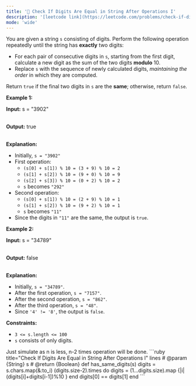 ```yaml
---
title: '🧩 Check If Digits Are Equal in String After Operations I'
description: '[leetcode link](https://leetcode.com/problems/check-if-digits-are-equal-in-string-after-operations-i/description/)'
mode: 'wide'
---
```

<Tabs>
  <Tab title="Question" icon="circle-question" iconType="regular">
    <Card>
      <p>You are given a string <code>s</code> consisting of digits. Perform the following operation repeatedly until the string has <strong>exactly</strong> two digits:</p>  <ul>  <li>For each pair of consecutive digits in <code>s</code>, starting from the first digit, calculate a new digit as the sum of the two digits <strong>modulo</strong> 10.</li>  <li>Replace <code>s</code> with the sequence of newly calculated digits, <em>maintaining the order</em> in which they are computed.</li> </ul>  <p>Return <code>true</code> if the final two digits in <code>s</code> are the <strong>same</strong>; otherwise, return <code>false</code>.</p>   <p><strong class="example">Example 1:</strong></p>  <div class="example-block"> <p><strong>Input:</strong> <span class="example-io">s = &quot;3902&quot;</span></p>  <p><br/> <strong>Output:</strong> <span class="example-io">true</span></p>  <p><br/> <strong>Explanation:</strong></p>  <ul>  <li>Initially, <code>s = &quot;3902&quot;</code></li>  <li>First operation:  <ul>   <li><code>(s[0] + s[1]) % 10 = (3 + 9) % 10 = 2</code></li>   <li><code>(s[1] + s[2]) % 10 = (9 + 0) % 10 = 9</code></li>   <li><code>(s[2] + s[3]) % 10 = (0 + 2) % 10 = 2</code></li>   <li><code>s</code> becomes <code>&quot;292&quot;</code></li>  </ul>  </li>  <li>Second operation:  <ul>   <li><code>(s[0] + s[1]) % 10 = (2 + 9) % 10 = 1</code></li>   <li><code>(s[1] + s[2]) % 10 = (9 + 2) % 10 = 1</code></li>   <li><code>s</code> becomes <code>&quot;11&quot;</code></li>  </ul>  </li>  <li>Since the digits in <code>&quot;11&quot;</code> are the same, the output is <code>true</code>.</li> </ul> </div>  <p><strong class="example">Example 2:</strong></p>  <div class="example-block"> <p><strong>Input:</strong> <span class="example-io">s = &quot;34789&quot;</span></p>  <p><br/> <strong>Output:</strong> <span class="example-io">false</span></p>  <p><br/> <strong>Explanation:</strong></p>  <ul>  <li>Initially, <code>s = &quot;34789&quot;</code>.</li>  <li>After the first operation, <code>s = &quot;7157&quot;</code>.</li>  <li>After the second operation, <code>s = &quot;862&quot;</code>.</li>  <li>After the third operation, <code>s = &quot;48&quot;</code>.</li>  <li>Since <code>&#39;4&#39; != &#39;8&#39;</code>, the output is <code>false</code>.</li> </ul> </div>   <p><strong>Constraints:</strong></p>  <ul>  <li><code>3 &lt;= s.length &lt;= 100</code></li>  <li><code>s</code> consists of only digits.</li> </ul> 
    </Card>
  </Tab>
  <Tab title="Solution" icon="lightbulb" iconType="regular" >
    <Card>
      Just simulate as n is less, n-2 times operation will be done.
    </Card>
  <Expandable title="code">
    <CodeGroup dropdown>
```ruby title="Check If Digits Are Equal in String After Operations I" lines
# @param {String} s
# @return {Boolean}
def has_same_digits(s)
  digits = s.chars.map(&:to_i)
  (digits.size-2).times do
    digits = (1...digits.size).map {|i| (digits[i]+digits[i-1])%10 }
  end
  digits[0] == digits[1]
end
```
    </CodeGroup>
  </Expandable>
  </Tab>
</Tabs>